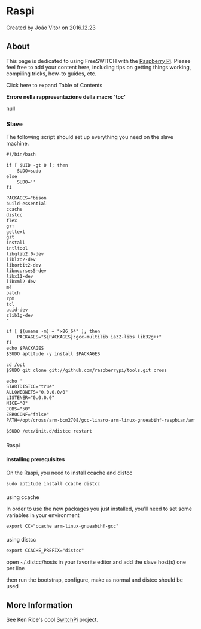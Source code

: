 
# Raspi 

 Created by  João Vitor on 2016.12.23

## About

This page is dedicated to using FreeSWITCH with the [Raspberry Pi](http://www.raspberrypi.org/). Please feel free to add your content here, including tips on getting things working, compiling tricks, how-to guides, etc.

Click here to expand Table of Contents

**Errore nella rappresentazione della macro 'toc'**

null

### Slave

The following script should set up everything you need on the slave machine.

```xml
#!/bin/bash

if [ $UID -gt 0 ]; then
    SUDO=sudo
else
    SUDO=''
fi

PACKAGES="bison
build-essential
ccache
distcc
flex
g++
gettext
git
install
intltool
libglib2.0-dev
liblzo2-dev
liborbit2-dev
libncurses5-dev
libx11-dev
libxml2-dev
m4
patch
rpm
tcl
uuid-dev
zlib1g-dev
"

if [ $(uname -m) = "x86_64" ]; then
    PACKAGES="${PACKAGES}:gcc-multilib ia32-libs lib32g++"
fi
echo $PACKAGES
$SUDO aptitude -y install $PACKAGES

cd /opt
$SUDO git clone git://github.com/raspberrypi/tools.git cross

echo '
STARTDISTCC="true"
ALLOWEDNETS="0.0.0.0/0"
LISTENER="0.0.0.0"
NICE="0"
JOBS="50"
ZEROCONF="false"
PATH=/opt/cross/arm-bcm2708/gcc-linaro-arm-linux-gnueabihf-raspbian/arm-linux-gnueabihf/bin/:/opt/cross/arm-bcm2708/gcc-linaro-arm-linuxgnueabihf-raspbian/libexec/gcc/arm-linux-gnueabihf/4.7.2:${PATH}' | $SUDO tee /etc/default/distcc

$SUDO /etc/init.d/distcc restart
```

###   
Raspi

#### installing prerequisites

On the Raspi, you need to install ccache and distcc

```xml
sudo aptitude install ccache distcc
```

####   
using ccache

In order to use the new packages you just installed, you'll need to set some variables in your environment

```xml
export CC="ccache arm-linux-gnueabihf-gcc"
```

####   
using distcc

```xml
export CCACHE_PREFIX="distcc"
```
  
  
open \~/.distcc/hosts in your favorite editor and add the slave host(s) one per line

then run the bootstrap, configure, make as normal and distcc should be used

## More Information

See Ken Rice's cool [SwitchPi](http://www.switchpi.org/) project.


